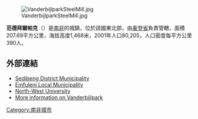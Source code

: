 [[Image:VanderbijlparkSteelMill.jpg|thumb]]

'''范德拜爾帕克'''（{{lang-af|Vanderbijlpark}}）是[[南非|南非]]的城鎮，位於該國東北部，由[[豪登省|豪登省]]負責管轄，面積207.69平方公里，海拔高度1,468米，2001年人口80,205，人口密度每平方公里390人。

==外部連結==
*[http://www.sedibeng.gov.za Sedibeng District Municipality]
*[http://www.emfuleni.gov.za Emfuleni Local Municipality] {{Wayback|url=http://www.emfuleni.gov.za/ |date=20090424094916 }}
*[http://www.nwu.ac.za/ North-West University]
*[http://www.saferplaces.org/gauteng/Vanderbijlpark.html More information on Vanderbijlpark]

{{Authority control}}
{{SouthAfrica-geo-stub}}

[[Category:南非城市|Category:南非城市]]